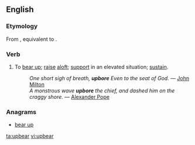 ==English==

===Etymology===
From {{etyl|enm|en}} {{term|upberen|lang=enm}}, equivalent to {{prefix|up|bear|lang=en}}.

===Verb===
{{en-verb|upbears|upbearing|upbore|'''[[upborne]]''' or '''[[upbore]]'''}}

# {{context|transitive|lang=en}} To [[bear up]]; [[raise]] [[aloft]]; [[support]] in an elevated situation; [[sustain]]. 
#: ''One short sigh of breath, '''upbore''' Even to the seat of God.'' &mdash; [[w:John Milton|John Milton]]
#: ''A monstrous wave '''upbore''' the chief, and dashed him on the craggy shore.'' &mdash; [[w:Alexander Pope|Alexander Pope]]

===Anagrams===
* [[bear up#English|bear up]]

[[ta:upbear]]
[[vi:upbear]]